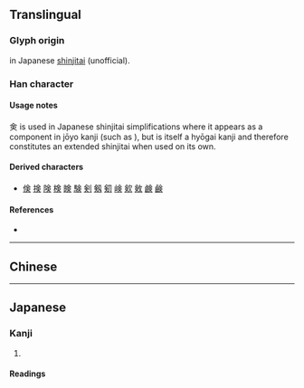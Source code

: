 {{character info}}
{{also|𠈏}}
==Translingual==
{{Han simplified forms|僉|㑒|佥|ex=y}}

===Glyph origin===
{{Han simp|僉}} in Japanese [[shinjitai]] (unofficial).

===Han character===
{{Han char|rn=9|rad=人|as=06|sn=8|four=80806|canj=OMLO|ids=⿻合人}}

====Usage notes====
㑒 is used in Japanese shinjitai simplifications where it appears as a component in jōyo kanji (such as {{mention|ja|剣}}), but is itself a hyōgai kanji and therefore constitutes an extended shinjitai when used on its own.

====Derived characters====
* [[倹]] [[𢮦]] [[険]] [[検]] [[𥇥]] [[験]] [[剣]] [[剱]] [[𠝏]] [[𡸴]] [[㰸]] [[㪘]] [[𫠗]] [[鹸]]

====References====
* {{Han ref|kx=0102.291|dkj=|dj=|hdz=|ud=13394|uh=3452|bh=|bd=}}

----

==Chinese==
{{zh-see|僉|v}}

----

==Japanese==
{{ja-kanji forms|㑒|僉}}

===Kanji===
{{ja-kanji|grade=|rs=人11|kyu=僉}}

# {{rfdef|ja|sort=人11}}

====Readings====
{{ja-readings
|goon=せん
|kanon=せん
|kun=みな-, ことごとく, ともに
|nanori=みな
}}
